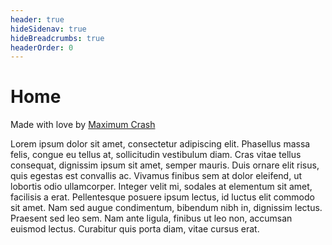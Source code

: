 ```yaml
---
header: true
hideSidenav: true
hideBreadcrumbs: true
headerOrder: 0
---
```


# Home

Made with love by [Maximum Crash](https://rejontaylor.com)

Lorem ipsum dolor sit amet, consectetur adipiscing elit. Phasellus massa felis, congue eu tellus at, sollicitudin vestibulum diam. Cras vitae tellus consequat, dignissim ipsum sit amet, semper mauris. Duis ornare elit risus, quis egestas est convallis ac. Vivamus finibus sem at dolor eleifend, ut lobortis odio ullamcorper. Integer velit mi, sodales at elementum sit amet, facilisis a erat. Pellentesque posuere ipsum lectus, id luctus elit commodo sit amet. Nam sed augue condimentum, bibendum nibh in, dignissim lectus. Praesent sed leo sem. Nam ante ligula, finibus ut leo non, accumsan euismod lectus. Curabitur quis porta diam, vitae cursus erat.
